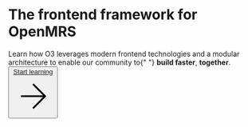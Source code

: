 
<div className="pt-20 py-10 m-auto flex-row justify-center text-center max-w-lg md:max-w-xl lg:max-w-4xl text-balance">
  <AdaptiveLogo />
  <h1 className="py-10 font-bold tracking-[-0.04em] leading-none text-[40px] md:text-5xl lg:text-[64px]">
    <span className="leading-none">The frontend framework for OpenMRS</span>
  </h1>
  <span className="text-xl">
    Learn how O3 leverages modern frontend technologies and a modular architecture to enable our community to{" "}
    <strong>build faster</strong>, <strong>together</strong>.
  </span>
</div>

<div className="mx-auto z-50 flex flex-col items-center w-52 max-w-md gap-5 px-6">
  <div className="flex flex-col w-full gap-3 md:!flex-row">
    <div className="relative w-full group">
      <button className="w-full min-w-[120px] text-base font-medium no-underline dark:text-black text-white border-transparent bg-black dark:bg-white rounded-lg md:leading-6 transition-all duration-300 flex items-center justify-center">
        <a
          className="text-primary-600 no-underline decoration-from-font text-underline-position:from-font block py-2.5 px-1.5"
          href="/docs/introduction"
        >
          Start learning
        </a>
        <svg
          xmlns="http://www.w3.org/2000/svg"
          viewBox="0 0 24 24"
          fill="none"
          stroke="currentColor"
          strokeWidth="2"
          strokeLinecap="round"
          strokeLinejoin="round"
          className="feather feather-arrow-right mx-2 h-4 w-4"
        >
          <line x1="5" y1="12" x2="19" y2="12"></line>
          <polyline points="12 5 19 12 12 19"></polyline>
        </svg>
      </button>
    </div>
  </div>
</div>
